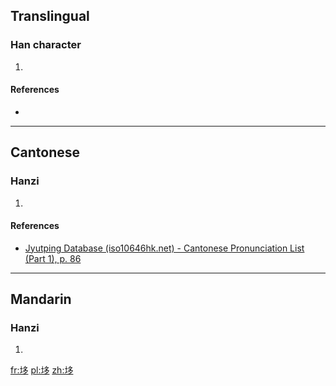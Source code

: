 ==Translingual==

===Han character===
{{Han char|rn=32|rad=土|as=06|sn=9|four=|canj=GNIN|ids=⿰土多}}

# {{defn|Han|sort=土06}}

====References====
* {{Han ref|kx=0227.380|dkj=05038|dj=0463.250|hdz=10441.070|uh=5791|ud=22417}}

----

==Cantonese==

===Hanzi===
{{yue-hanzi|jyut=[[ci2]]|y=chi2}}

# {{defn|lang=yue|sort=土06}}

====References====
* [http://www.iso10646hk.net/jp/document/download.jsp Jyutping Database (iso10646hk.net) - Cantonese Pronunciation List (Part 1), p. 86]

----

==Mandarin==

===Hanzi===
{{cmn-hanzi|pin=[[chǐ]] ([[chi3]])|wg=ch'ih<sup>3</sup>}}

# {{defn|lang=cmn|sort=土06}}

[[fr:垑]]
[[pl:垑]]
[[zh:垑]]